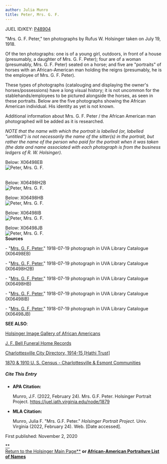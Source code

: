 ```yaml
---
author: Julia Munro
title: Peter, Mrs. G. F.
---
```

JUEL ID/KEY: [P48904](http://juel.iath.virginia.edu/public_person?person=48904 "P48904")

"Mrs. G. F. Peter," ten photographs by Rufus W. Holsinger taken on July 19, 1918.

Of the ten photographs: one is of a young girl, outdoors, in front of a house (presumably, a daughter of Mrs. G. F. Peter); four are of a woman (presumably, Mrs. G. F. Peter) seated on a horse; and five are "portraits" of horses with an African-American man holding the reigns (presumably, he is the employee of Mrs. G. F. Peter). 

These types of photographs (catalouging and displaying the owner's horses/possessions) have a long visual history; it is not uncommon for the stablehands/employees to be pictured alongside the horses, as seen in these portraits. Below are the five photographs showing the African American individual. His identity as yet is not known. 

Additional information about Mrs. G. F. Peter / the African American man photographed will be added as it is researched.

_NOTE that the name with which the portrait is labelled (or, labelled "untitled") is not necessarily the name of the sitter(s) in the portrait, but rather the name of the person who paid for the portrait when it was taken (the date and name associated with each photograph is from the business ledgers of R. W. Holsinger)._

Below: X06498EB  
![Peter, Mrs. G. F.](https://iiif.lib.virginia.edu/iiif/uva-lib:1049469/full/778,561/0/default.jpg "Peter, Mrs. G. F.")  
 

Below: X06498H2B  
![Peter, Mrs. G. F. ](https://iiif.lib.virginia.edu/iiif/uva-lib:1049470/full/778,561/0/default.jpg "Peter, Mrs. G. F. ") 

Below: X06498HB  
![Peter, Mrs. G. F.](https://iiif.lib.virginia.edu/iiif/uva-lib:1049471/full/778,561/0/default.jpg "Peter, Mrs. G. F.")  
  

Below: X06498IB  
![Peter, Mrs. G. F. ](https://iiif.lib.virginia.edu/iiif/uva-lib:1049472/full/778,561/0/default.jpg "Peter, Mrs. G. F.")

  
Below: X06498JB  
![Peter, Mrs. G. F.](https://iiif.lib.virginia.edu/iiif/uva-lib:1049473/full/778,561/0/default.jpg "Peter, Mrs. G. F.")  
**Sources**

\- "[Mrs. G. F. Peter](https://search.lib.virginia.edu/catalog/uva-lib:1049469#?c=0&m=0&s=0&cv=0&xywh=-201%2C893%2C2573%2C1907 "Peter, Mrs. G. F.")," 1918-07-19 photograph in UVA Library Catalogue (X06498EB) 

\- "[Mrs. G. F. Peter](https://search.lib.virginia.edu/catalog/uva-lib:1049470#?c=0&m=0&s=0&cv=0&xywh=-363%2C0%2C6402%2C4746 "Peter, Mrs. G. F.")," 1918-07-19 photograph in UVA Library Catalogue (X06498H2B)

\- "[Mrs. G. F. Peter](https://search.lib.virginia.edu/catalog/uva-lib:1049471#?c=0&m=0&s=0&cv=0&xywh=-763%2C-235%2C6933%2C5140 "Peter, Mrs. G. F.")," 1918-07-19 photograph in UVA Library Catalogue (X06498HB) 

\- "[Mrs. G. F. Peter](https://search.lib.virginia.edu/catalog/uva-lib:1049472#?c=0&m=0&s=0&cv=0&xywh=-294%2C0%2C6342%2C4702 "Peter, Mrs. G. F.")," 1918-07-19 photograph in UVA Library Catalogue (X06498IB) 

\- "[Mrs. G. F. Peter](https://search.lib.virginia.edu/catalog/uva-lib:1049473#?c=0&m=0&s=0&cv=0&xywh=-395%2C0%2C6390%2C4737 "Pete, Mrs. G. F. ")," 1918-07-19 photograph in UVA Library Catalogue (X06498JB)

**SEE ALSO**:

[Holsinger Image Gallery of African Americans](http://rwholsingerphotos.org/images.php "Holsinger Image Gallery of African Americans")

[J. F. Bell Funeral Home Records](http://www2.vcdh.virginia.edu/afam/raceandplace/perl_scripts/funeral_search.html "J. F. Bell Funeral Home Database")

[Charlottesville City Directory, 1914-15 \[Hathi Trust\]](https://catalog.hathitrust.org/Record/101954103 "Charlottesville City Directory, 1914-15") 

[1870 & 1910 U. S. Census - Charlottesville & Esmont Communities](http://www2.vcdh.virginia.edu/afam/raceandplace/census/search_both.html "1870 & 1910 U. S. Census: Charlottesville and Esmont Communities")

##### **Cite This Entry**

*   **APA Citation:**
    
    Munro, J.F. (2022, February 24). Mrs. G.F. Peter. Holsinger Portrait Project. https://juel.iath.virginia.edu/node/1879
    
*   **MLA Citation:**
    
    Munro, Julia F. "Mrs. G.F. Peter." _Holsinger Portrait Project_. Univ. Virginia (2022, February 24). Web. \[Date accessed\].
    

  
First published: November 2, 2020     

[**  
Return to the Holsinger Main Page**](http://juel.iath.virginia.edu/node/980) **or [African-American Portraiture List of Names](http://juel.iath.virginia.edu/node/996)**